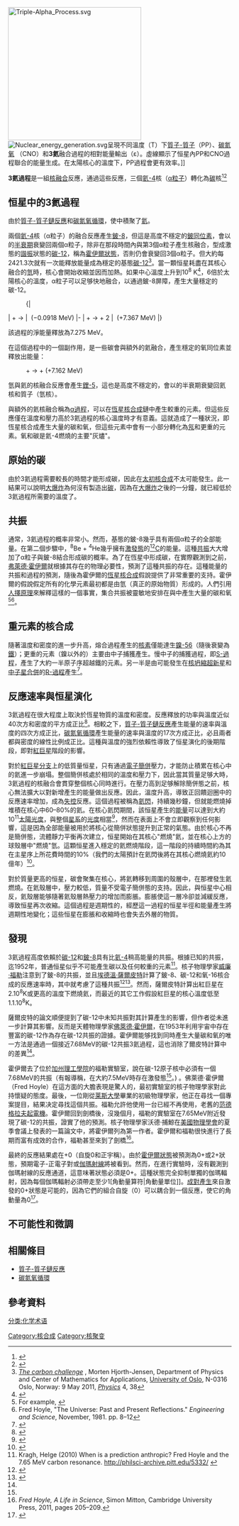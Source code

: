 {{Rough translation}}
[[File:Triple-Alpha_Process.svg|300px]]
[[File:Nuclear_energy_generation.svg|right]]呈現不同溫度（T）下[[質子-質子鏈反應|質子-質子]]（PP）、[[碳氮氧循環|碳氮氧]] （CNO）和'''3氦'''融合過程的相對能量輸出（ε）。虛線顯示了恒星內PP和CNO過程聯合的能量生成。在太陽核心的溫度下，PP過程會更有效率。]]

'''3氦過程'''是一組[[核融合|核融合]]反應，通過這些反應，三個[[氦|氦-4]]核（[[α粒子|α粒子]]）轉化為[[碳|碳]]核<ref name="Appenzeller">{{cite book |editor=Appenzeller |editor2=Harwit |editor3=Kippenhahn |editor4= Strittmatter |editor5=Trimble |title=Astrophysics Library |publisher=Springer |location=New York |date=1998 |edition=3rd }}</ref><ref name="Carroll & Ostlie 2007">{{cite book |last=Carroll |first=Bradley W. |last2=Ostlie |first2=Dale A. |name-list-style= amp  |title=An Introduction to Modern Stellar Astrophysics |publisher= Addison Wesley, San Francisco |date=2007 |isbn=978-0-8053-0348-3}}</ref>

== 恒星中的3氦過程 ==
由於[[質子-質子鏈反應|質子-質子鏈反應]]和[[碳氮氧循環|碳氮氧循環]]，使{{link-en|恒星核心|Stellar core}}中積聚了[[氦|氦]]。

兩個[[氦|氦-4]]核（α粒子）的融合反應產生[[鈹-8|鈹-8]]，但這是高度不穩定的[[鈹|鈹同位素]]，會以{{val|8.19e-17|u=秒}}的[[半衰期|半衰期]]衰變回兩個α粒子，除非在那段時間內與第3個α粒子產生核融合，型成激態的[[共振_(粒子物理學)|諧振]]狀態的[[碳-12|碳-12]]，{{NUBASE2016|ref}}稱為[[碳-12#霍伊爾狀態|霍伊爾狀態]]，否則仍會衰變回3個α粒子。但大約每2421.3次就有一次能釋放能量成為穩定的基態[[碳-12|碳-12]]<ref>[https://physics.aps.org/articles/v4/38 ''The carbon challenge''] {{Wayback|url=https://physics.aps.org/articles/v4/38 |date=20161125023555 }}, Morten Hjorth-Jensen, Department of Physics and Center of Mathematics for Applications, [[University_of_Oslo|University of Oslo]], N-0316 Oslo, Norway: 9 May 2011, [[Physics_(magazine)|''Physics'']] 4, 38</ref>。當一顆恒星耗盡在其核心融合的[[氫|氫]]時，核心會開始收縮並因而加熱。如果中心溫度上升到10<sup>8</sup> K<ref>{{cite book|last1=Wilson|first1=Robert|title=Astronomy through the ages the story of the human attempt to understand the universe|date=1997|publisher=[[Taylor_&_Francis|Taylor & Francis]]|location=Basingstoke|isbn=9780203212738|chapter=Chapter 11: The Stars – their Birth, Life, and Death}}</ref>，6倍於太陽核心的溫度，α粒子可以足够快地融合，以通過鈹-8屏障，產生大量穩定的碳-12。

:{|
| {{nuclide|link=yes|Helium|4}} + {{nuclide|Helium|4}} → {{nuclide|link=yes|Beryllium|8}}
|  (−0.0918 MeV)
|-
| {{nuclide|Beryllium|8}} + {{nuclide|Helium|4}} → {{nuclide|link=yes|Carbon|12}} + 2{{Subatomic particle|photon|link=yes}}
|  (+7.367 MeV)
|}

該過程的淨能量釋放為7.275 MeV。

在這個過程中的一個副作用，是一些碳會與額外的氦融合，產生穩定的氧同位素並釋放出能量： 

: {{nuclide|link=yes|Carbon|12}} + {{nuclide|link=yes|Helium|4}} → {{nuclide|link=yes|Oxygen|16}} + {{Subatomic particle|photon|link=yes}} (+7.162 MeV)

氫與氦的核融合反應會產生[[鋰的同位素|鋰-5]]，這也是高度不穩定的，會以{{val|3.7e-22|u=秒}}的半衰期衰變回氦核和質子（氫核）。

與額外的氦核融合稱為[[氦核作用|α過程]]，可以在[[恆星核合成|恆星核合成]]鏈中產生較重的元素。但這些反應僅在溫度和壓力高於3氦過程的核心溫度時才有意義。這就造成了一種狀況，即恆星核合成產生大量的碳和氧，但這些元素中會有一小部分轉化為[[氖|氖]]和更重的元素。氧和碳是氦-4燃燒的主要"灰燼"。

== 原始的碳 ==
{{Main|太初核合成}}
由於3氦過程需要較長的時間才能形成碳，因此在[[太初核合成|太初核合成]]不太可能發生。此一結果可以說明[[大爆炸|大爆炸]]為何沒有製造出[[碳|碳]]，因為在[[大爆炸|大爆炸]]之後的一分鐘，就已經低於3氦過程所需要的溫度了。

== 共振 ==
通常，3氦過程的概率非常小。然而，基態的鈹-8幾乎具有兩個α粒子的全部能量。在第二個步驟中，<sup>8</sup>Be + <sup>4</sup>He幾乎擁有[[激發態|激發態]]的[[碳-12#霍伊爾狀態|<sup>12</sup>C]]的能量。這種[[共振_(粒子物理學)|共振]]大大增加了α粒子與鈹-8結合形成碳的概率。為了在恆星中形成碳，在實際觀測到之前，[[弗萊德·霍伊爾|弗萊德·霍伊爾]]就根據其存在的物理必要性，預測了這種共振的存在。這種能量的共振和過程的預測，隨後為霍伊爾的[[恆星核合成|恆星核合成]]假說提供了非常重要的支持。霍伊爾的假說假定所有的化學元素最初都是由氫（真正的原始物質）形成的。人們引用[[人擇原理|人擇原理]]來解釋這樣的一個事實，集合共振被靈敏地安排在與中產生大量的碳和氧<ref>For example, {{cite book|author1=John Barrow|author-link=John D. Barrow|author2=Frank Tipler|author2-link=Frank Tipler|title=The Anthropic Cosmological Principle|date=1986|title-link=The Anthropic Cosmological Principle}}</ref><ref>Fred Hoyle, "The Universe: Past and Present Reflections." ''Engineering and Science'', November, 1981. pp. 8–12</ref>。

== 重元素的核合成 ==
隨著溫度和密度的進一步升高，熔合過程產生的[[核素|核素]]僅能達生[[鎳-56|鎳-56]]（隨後衰變為[[鐵|鐵]]）；更重的元素（鎳以外的）主要由中子捕獲產生。慢中子的捕獲過程，即[[S-過程|S-過程]]，產生了大約一半原子序超越鐵的元素。另一半是由可能發生在[[超新星#核心坍縮|核坍縮超新星]]和[[中子星碰撞|中子星合併]]的[[R-過程|R-過程]]產生<ref name=pian>{{cite journal|doi= 	10.1038/nature24298|pmid=29094694|arxiv=1710.05858|title=Spectroscopic identification of r-process nucleosynthesis in a double neutron-star merger|journal=Nature|volume=551|issue=7678|pages=67–70|year=2017|last1=Pian|first1=E.|last2=d'Avanzo|first2=P.|last3=Benetti|first3=S.|last4=Branchesi|first4=M.|last5=Brocato|first5=E.|last6=Campana|first6=S.|last7=Cappellaro|first7=E.|last8=Covino|first8=S.|last9=d'Elia|first9=V.|last10=Fynbo|first10=J. P. U.|last11=Getman|first11=F.|last12=Ghirlanda|first12=G.|last13=Ghisellini|first13=G.|last14=Grado|first14=A.|last15=Greco|first15=G.|last16=Hjorth|first16=J.|last17=Kouveliotou|first17=C.|last18=Levan|first18=A.|last19=Limatola|first19=L.|last20=Malesani|first20=D.|last21=Mazzali|first21=P. A.|last22=Melandri|first22=A.|last23=Møller|first23=P.|last24=Nicastro|first24=L.|last25=Palazzi|first25=E.|last26=Piranomonte|first26=S.|last27=Rossi|first27=A.|last28=Salafia|first28=O. S.|last29=Selsing|first29=J.|last30=Stratta|first30=G.|display-authors=29|bibcode=2017Natur.551...67P}}</ref>。

== 反應速率與恒星演化 ==
3氦過程在很大程度上取決於恆星物質的溫度和密度。反應釋放的功率與溫度近似40次方和密度的平方成正比<ref name="Carroll and Ostlie 2006">{{cite book |last=Carroll |first=Bradley W. |last2=Ostlie |first2=Dale A.  |title=An Introduction to Modern Astrophysics |publisher=Addison-Wesley, San Francisco |date=2006 |edition=2nd | pages=312–313 |isbn=978-0-8053-0402-2 }}</ref>。相較之下，[[質子-質子鏈反應|質子-質子鏈反應]]產生能量的速率與溫度的四次方成正比，[[碳氮氧循環|碳氮氧循環]]產生能量的速率與溫度的17次方成正比，必且兩者都與密度的線性比例成正比。這種與溫度的強烈依賴性導致了恒星演化的後期階段，即對[[紅巨星|紅巨星]]階段的影響。

對於[[紅巨星分支|紅巨星分支]]上的低質量恒星，只有通過[[簡併態物質|電子簡併]]壓力，才能防止積累在核心中的氦進一步崩塌。整個簡併核處於相同的溫度和壓力下，因此當其質量足够大時，3氦過程的核融合會貫穿整個核心同時進行。在壓力高到足够解除簡併態之前，核心無法擴大以對新增產生的能量做出反應。因此，溫度升高，導致正回饋迴圈中的反應速率增加，成為[[熱失控|失控]]反應。這個過程被稱為[[氦閃|氦閃]]，持續幾秒鐘，但就能燃燒掉堆積在核心中60–80%的氦。在核心氦閃期間，該恒星產生的[[功率|能量]]可以達到大約10<sup>11</sup>[[太陽光度|太陽光度]]，與整個[[星系|星系]]的[[光度|光度]]相當<ref name="Carroll and Ostlie 2006bis">{{cite book |last=Carroll |first=Bradley W. |last2=Ostlie |first2=Dale A. |title=An Introduction to Modern Astrophysics |publisher=Addison-Wesley, San Francisco |date=2006 |edition=2nd | pages=461–462 |isbn=978-0-8053-0402-2 }}</ref>，然而在表面上不會立即觀察到任何影響，這是因為全部能量被用於將核心從簡併狀態提升到正常的氣態。由於核心不再是簡併態，流體靜力平衡再次建立，恒星開始在其核心"燃燒"氦，並在核心上方的球殼層中"燃燒"氫。這顆恒星進入穩定的氦燃燒階段，這一階段的持續時間約為其在主星序上所花費時間的10%（我們的太陽預計在氦閃後將在其核心燃燒氦約10億年）<ref>{{Cite web|title=The End Of The Sun|url=https://faculty.wcas.northwestern.edu/~infocom/The%20Website/end.html|access-date=2020-07-29|website=faculty.wcas.northwestern.edu|archive-date=2021-05-12|archive-url=https://web.archive.org/web/20210512065300/https://faculty.wcas.northwestern.edu/~infocom/The%20Website/end.html}}</ref>。

對於質量更高的恒星，碳會聚集在核心，將氦轉移到周圍的殼層中，在那裡發生氦燃燒。在氦殼層中，壓力較低，質量不受電子簡併態的支持。因此，與恒星中心相反，氦殼層能够隨著氦殼層熱壓力的增加而膨脹。膨脹使這一層冷卻並減緩反應，導致恒星再次收縮。這個過程是週期性的，經歷這一過程的恒星半徑和能量產生將週期性地變化；這些恒星在膨脹和收縮時也會失去外層的物質{{citation needed|date=July 2019}}。

== 發現 ==
3氦過程高度依賴於[[碳-12|碳-12]]和[[鈹-8|鈹-8]]具有比[[氦-4|氦-4]]稍高能量的共振。根據已知的共振，迄1952年，普通恒星似乎不可能產生碳以及任何較重的元素<ref name="Kragh">Kragh, Helge (2010) When is a prediction anthropic? Fred Hoyle and the 7.65 MeV carbon resonance. http://philsci-archive.pitt.edu/5332/ {{Wayback|url=http://philsci-archive.pitt.edu/5332/ |date=20220331105706 }}</ref>。核子物理學家[[威廉·福勒|威廉·福勒]]注意到了鈹-8的共振，並且[[埃德溫·薩爾皮特|埃德溫·薩爾皮特]]計算了鈹-8、碳-12和氧-16核合成的反應速率時，其中就考慮了這種共振<ref name="Salpeter">{{Cite journal | last=Salpeter | first=E. E. | title= Nuclear Reactions in Stars Without Hydrogen | journal=The Astrophysical Journal | date=1952| volume=115 | pages= 326–328 | doi=10.1086/145546 | bibcode=1952ApJ...115..326S}}</ref><ref>{{Cite journal | last=Salpeter | first=E. E. | journal=Annu. Rev. Astron. Astrophys. | date=2002| volume=40 | pages= 1–25 | doi=10.1146/annurev.astro.40.060401.093901 | title=A Generalist Looks Back | bibcode=2002ARA&A..40....1S}}</ref>。然而，薩爾皮特計算出紅巨星在2.10<sup>8</sup>K或更高的溫度下燃燒氦，而最近的其它工作假設紅巨星的核心溫度低至1.1.10<sup>8</sup>K。

薩爾皮特的論文順便提到了碳-12中未知共振對其計算產生的影響，但作者從未進一步計算其影響。反而是天體物理學家[[弗雷德·霍伊爾|佛萊德·霍伊爾]]，在1953年利用宇宙中存在豐富的碳-12作為存在碳-12共振的證據。霍伊爾能够找到同時產生大量碳和氧的唯一方法是通過一個接近7.68MeV的碳-12共振3氦過程，這也消除了爾皮特計算中的差異<ref name=Kragh/>。

霍伊爾去了位於[[加州理工學院|加州理工學院]]的福勒實驗室，說在碳-12原子核中必須有一個7.68MeV的共振（有報導稱，在大約7.5MeV時存在激發態<ref name=Kragh/>。) 。佛萊德·霍伊爾（Fred Hoyle）在這方面的大膽表現是驚人的，最初實驗室的核子物理學家對此持懷疑的態度。最後，一位剛從[[莱斯大學|莱斯大學]]畢業的初級物理學家{{link-en|沃德·捕鯨|Ward Whaling}}，他正在尋找一個專案提目，結果决定尋找這個共振。福勒允許他使用一台已經不再使用，老舊的[[范德格拉夫起電機|范德格拉夫起電機]]。霍伊爾回到劍橋後，沒幾個月，福勒的實驗室在7.65MeV附近發現了碳-12的共振，證實了他的預測。核子物理學家沃德·捕鯨在[[美國物理學會|美國物理學會]]的夏季會議上發表的一篇論文中，將霍伊爾列為第一作者。霍伊爾和福勒很快進行了長期而富有成效的合作，福勒甚至來到了劍橋<ref>''Fred Hoyle, A Life in Science'', Simon Mitton, Cambridge University Press, 2011, pages 205–209.</ref>。

最終的反應結果處在+0（自旋0和正宇稱）。由於[[碳-12#霍伊爾狀態|霍伊爾狀態]]被預測為0+或2+狀態，預期電子-正電子對或[[伽瑪射線|伽瑪射線]]將被看到。然而，在進行實驗時，沒有觀測到伽瑪射線的反應通道，這意味著狀態必須是0+。這種狀態完全抑制單獨的伽瑪輻射，因為每個伽瑪輻射必須帶走至少1[角動量算符|角動量單位]]。[[成對產生|成對產生]]來自激發的0+狀態是可能的，因為它們的組合自旋（0）可以耦合到一個反應，使它的角動量為0<ref>{{cite journal
 |last=Cook |first=CW
 |date=1957
 |title=12B, 12C, and the Red Giants
 |journal=[[Physical_Review|Physical Review]]
 |volume=107 |issue=2 |pages=508–515
 |doi=10.1103/PhysRev.107.508
 |last2=Fowler
 |first2=W.
 |last3=Lauritsen
 |first3=C.
 |last4=Lauritsen
 |first4=T.
|bibcode = 1957PhRv..107..508C }}</ref>。

== 不可能性和微調 ==
{{Main article|微調的宇宙}}

== 相關條目 ==
* [[質子-質子鏈反應|質子-質子鏈反應]]
* [[碳氮氧循環|碳氮氧循環]]

== 參考資料 ==
<!--See http://en.wikipedia.org/wiki/Wikipedia:Footnotes for an explanation of how to generate 
footnotes using the <ref(erences/)> tags-->
<references/>

{{原子核物理学}}
[[Category:核合成|Category:核合成]]
[[Category:核聚变|Category:核聚变]]
[[分类:化学术语|分类:化学术语]]